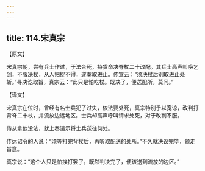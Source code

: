 ```yaml
---
---
---
```

title: 114.宋真宗
---



【原文】

宋真宗朝，尝有兵士作过，于法合死，持贷命决脊杖二十改配。其兵士高声叫唤乞剑，不服决杖，从人把捉不得，遂奏取进止。传宣云：“须决杖后别取进止处斩。”寻决讫取旨，真宗云：“此只是怕吃杖。既决了，便送配所，莫问。”

【译文】

宋真宗在位时，曾经有名士兵犯了过失，依法要处死，真宗特别予以宽谅，改判打背脊二十杖，并流放边远地区。士兵却高声呼叫请求处死，对于改判不服。

侍从拿他没法，就上奏请示将士兵送往何处。

传达诏令的人说：“须等打完背杖后，再听取配送的处所。”不久就决议完毕，领走旨意。

真宗说：“这个人只是怕挨打罢了，既然判决完了，便该送到流放的边区。”